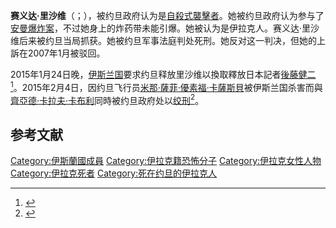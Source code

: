 {{expand|time=2015-02-09T08:29:01+00:00}}
'''赛义达·里沙维'''（{{lang-ar|ساجدة مبارك عطروس الريشاوي}}；{{bd|1970年||2015年|2月4日|catIdx=Rishawi}}），被约旦政府认为是[[自殺攻擊|自殺式襲擊者]]。她被约旦政府认为参与了[[2005年安曼爆炸案|安曼爆炸案]]，不过她身上的炸药带未能引爆。她被认为是伊拉克人。赛义达·里沙维后来被约旦当局抓获。她被约旦军事法庭判处死刑。她反对这一判决，但她的上訴在2007年1月被驳回。

2015年1月24日晚，[[伊斯兰国|伊斯兰国]]要求约旦释放里沙维以換取釋放日本記者[[後藤健二|後藤健二]]<ref>{{cite web|url=http://edition.cnn.com/2015/01/27/world/isis-japan-jordan-hostages/index.html|title=New apparent ISIS post threatens Japanese hostage, Jordanian pilot - CNN.com|author=Jason Hanna, CNN|date=27 January 2015|work=CNN|accessdate=2 February 2015|archive-date=2021-01-26|archive-url=https://web.archive.org/web/20210126062415/https://edition.cnn.com/2015/01/27/world/isis-japan-jordan-hostages/index.html|dead-url=no}}</ref>。2015年2月4日，因约旦飞行员[[米那·薩菲·優素福·卡薩斯貝|米那·薩菲·優素福·卡薩斯貝]]被伊斯兰国杀害而與[[齊亞德·卡拉夫·卡布利|齊亞德·卡拉夫·卡布利]]同時被约旦政府处以[[绞刑|绞刑]]<ref>{{Cite web |url=http://english.alarabiya.net/en/News/middle-east/2015/02/04/Jordan-to-execute-jailed-would-be-bomber-jihadists-security.html |title=Jordan executes Sajida al-Rishawi after pilot murder |access-date=2015-02-09 |archive-date=2020-12-22 |archive-url=https://web.archive.org/web/20201222201419/https://english.alarabiya.net/en/News/middle-east/2015/02/04/Jordan-to-execute-jailed-would-be-bomber-jihadists-security.html |dead-url=no }}</ref>。

==参考文献==
{{reflist|2}}

{{DEFAULTSORT:Rishawi, Sajida}}
[[Category:伊斯蘭國成員|Category:伊斯蘭國成員]]
[[Category:伊拉克籍恐怖分子|Category:伊拉克籍恐怖分子]]
[[Category:伊拉克女性人物|Category:伊拉克女性人物]]
[[Category:伊拉克死者|Category:伊拉克死者]]
[[Category:死在约旦的伊拉克人|Category:死在约旦的伊拉克人]]